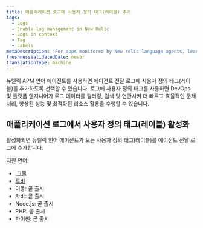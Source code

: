 ```yaml
---
title: 애플리케이션 로그에 사용자 정의 태그(레이블) 추가
tags:
  - Logs
  - Enable log management in New Relic
  - Logs in context
  - Tag
  - Labels
metaDescription: 'For apps monitored by New relic language agents, learn how to add custome tags (labels) to logs.'
freshnessValidatedDate: never
translationType: machine
---
```


뉴렐릭 APM 언어 에이전트를 사용하면 에이전트 전달 로그에 사용자 정의 태그(레이블)를 추가하도록 선택할 수 있습니다. 로그에 사용자 정의 태그를 사용하면 DevOps 및 플랫폼 엔지니어가 로그 데이터를 필터링, 검색 및 연관시켜 더 빠르고 효율적인 문제 처리, 향상된 성능 및 최적화된 리소스 활용을 수행할 수 있습니다.

## 애플리케이션 로그에서 사용자 정의 태그(레이블) 활성화

활성화되면 뉴렐릭 언어 에이전트가 모든 사용자 정의 태그(레이블)를 에이전트 전달 로그에 추가합니다.

지원 언어:

* [.그물](/docs/apm/agents/net-agent/configuration/net-agent-configuration)
* [루비](/docs.newrelic.com/docs/apm/agents/ruby-agent/configuration/ruby-agent-configuration/)
* 이동: 곧 출시
* 자바: 곧 출시
* Node.js: 곧 출시
* PHP: 곧 출시
* 파이썬: 곧 출시